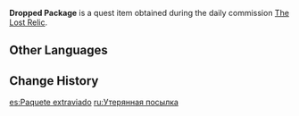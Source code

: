 {{Item Infobox
|id           = 100429
|image        = Item Parcel.png
|type         = Quest Items
|description  = A package that has been left on the ground. It's not very heavy; the sound of something clattering inside can be heard when picking it up. It must contain many small objects.
|source1      = Found during [[The Lost Relic]]
}}
'''Dropped Package''' is a quest item obtained during the daily commission [[The Lost Relic]].

==Other Languages==
{{Other Languages
|default_hidden = 1
|en      = Dropped Package
|zhs     = 遗落的包裹
|zhs_rm  = Yíluò de Bāoguǒ
|zht     = 遺落的包裹
|zht_rm  = Yíluò de Bāoguǒ
|ja      = 落とされた荷物
|ja_rm   = Otosareta Nimotsu
|ko      = 분실된 가방
|ko_rm   = Bunsildoen Gabang
|es      = Paquete extraviado
|fr      = Colis perdu
|ru      = Утерянная посылка
|th      = พัสดุที่ตกหล่น
|th_rm   = 
|vi      = Gói hàng bỏ quên
|de      = Verlorenes Paket
|id      = Paket yang hilang
|pt      = Pacote Extraviado
|tr      = Kayıp Paket
|it      = Pacchetto abbandonato
}}

==Change History==
{{Change History|1.0}}

[[es:Paquete extraviado]]
[[ru:Утерянная посылка]]